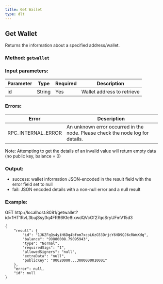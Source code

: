 ```yaml
---
title: Get Wallet
type: dlt
---
```

## Get Wallet
Returns the information about a specified address/wallet.

### Method: `getwallet`
### Input parameters:

| Parameter | Type | Required | Description |
| --- | --- | --- | --- |
| id | String | Yes | Wallet address to retrieve |

### Errors:

| Error | Description |
| --- | --- |
| RPC_INTERNAL_ERROR | An unknown error occurred in the node. Please check the node log for details. |

Note: Attempting to get the details of an invalid value will return empty data (no public key, balance = 0)

### Output:
- success: wallet information JSON-encoded in the result field with the error field set to null
- fail: JSON encoded details with a non-null error and a null result

### Example:
GET http://localhost:8081/getwallet?id=1HT1RvL3bujSsy3q4FR86Kfe8ixwdQVcGf27qcSryUFmV15d3
```
{
	"result": {
		"id": "1JKZFqQs4yiH6Dq4bfom7xcpL6zG53DrjcY6HD9QJ6cRWmXdq",
		"balance": "99880008.79095943",
		"type": "Normal",
		"requiredSigs": "1",
		"allowedSigners": "null",
		"extraData": "null",
		"publicKey": "00020000...3000000010001"
	},
	"error": null,
	"id": null
}
```